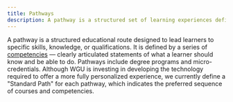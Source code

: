 ```yaml
---
title: Pathways
description: A pathway is a structured set of learning experiences defining points along a route to fulfillment of a goal or objective.
---
```


A pathway is a structured educational route designed to lead learners to specific skills, knowledge, or qualifications. It is defined by a series of [competencies](/components/competencies) — clearly articulated statements of what a learner should know and be able to do.
Pathways include degree programs and micro-credentials. Although WGU is investing in developing the technology required to offer a more fully personalized experience, we currently define a "Standard Path" for each pathway, which indicates the preferred sequence of courses and competencies. 
